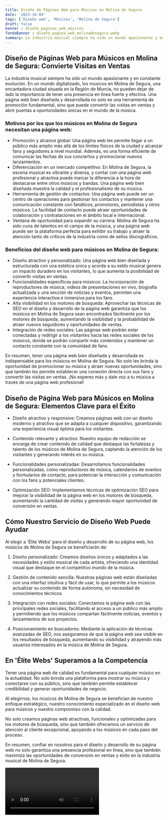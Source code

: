 ```yaml
---
title: Diseño de Páginas Web para Músicos en Molina de Segura
date: '2023-10-04'
tags: ['Diseño web', 'Músicos', 'Molina de Segura']
draft: false
banner : diseño_paginas_web_músicos
fondoBanner : diseño_pagina_web_molinadesegura.webp
summary: La industria musical siempre ha sido un mundo apasionante y en constante evolución. En un mundo digitalizado, los músicos en Molina de Segura, una encantadora ciudad situada en la Región de Murcia, no pueden dejar de lado la importancia de tener una presencia en línea fuerte y efectiva. Una página web bien diseñada y desarrollada no solo es una herramienta de promoción fundamental, sino que puede convertir las visitas en ventas y abrir puertas a oportunidades únicas en el mundo de la música.
---
```


## Diseño de Páginas Web para Músicos en Molina de Segura: Convierte Visitas en Ventas

La industria musical siempre ha sido un mundo apasionante y en constante evolución. En un mundo digitalizado, los músicos en Molina de Segura, una encantadora ciudad situada en la Región de Murcia, no pueden dejar de lado la importancia de tener una presencia en línea fuerte y efectiva. Una página web bien diseñada y desarrollada no solo es una herramienta de promoción fundamental, sino que puede convertir las visitas en ventas y abrir puertas a oportunidades únicas en el mundo de la música.

### Motivos por los que los músicos en Molina de Segura necesitan una página web:

- Promoción y alcance global: Una página web les permite llegar a un público más amplio más allá de los límites físicos de la ciudad y alcanzar fans y seguidores a nivel mundial. Además, es una forma eficiente de comunicar las fechas de sus conciertos y promocionar nuevos lanzamientos.
- Diferenciación en un mercado competitivo: En Molina de Segura, la escena musical es vibrante y diversa, y contar con una página web profesional y atractiva puede marcar la diferencia a la hora de destacarse entre otros músicos y bandas. Una página web bien diseñada muestra la calidad y el profesionalismo de su música.
- Herramienta de gestión de contactos: Una página web puede ser un centro de operaciones para gestionar los contactos y mantener una comunicación constante con fanáticos, promotores, periodistas y otros músicos. La facilidad de contacto puede atraer oportunidades de colaboración y contrataciones en el ámbito local e internacional.
- Ventana de oportunidad para expandir su carrera: Molina de Segura ha sido cuna de talentos en el campo de la música, y una página web puede ser la plataforma perfecta para exhibir su trabajo y atraer la atención tanto de críticos de la industria como de sellos discográficos.

### Beneficios del diseño web para músicos en Molina de Segura:

- Diseño atractivo y personalizado: Una página web bien diseñada y estructurada con una estética única y acorde a su estilo musical genera un impacto duradero en los visitantes, lo que aumenta la posibilidad de convertir visitas en ventas.
- Funcionalidades específicas para músicos: La incorporación de reproductores de música, videos de presentaciones en vivo, biografía actualizada y una sección de noticias y eventos, permiten una experiencia interactiva e inmersiva para los fans.
- Alta visibilidad en los motores de búsqueda: Aprovechar las técnicas de SEO en el diseño y desarrollo de la página web garantiza que los músicos en Molina de Segura sean encontrados fácilmente por los motores de búsqueda, aumentando la visibilidad y la probabilidad de atraer nuevos seguidores y oportunidades de ventas.
- Integración de redes sociales: Las páginas web podrán estar conectadas y redirigir a los visitantes hacia las redes sociales de los músicos, donde se podrán compartir más contenidos y mantener un contacto constante con la comunidad de fans.

En resumen, tener una página web bien diseñada y desarrollada es indispensable para los músicos en Molina de Segura. No solo les brinda la oportunidad de promocionar su música y atraer nuevas oportunidades, sino que también les permite establecer una conexión directa con sus fans y convertir las visitas en ventas. ¡No esperes más y dale voz a tu música a través de una página web profesional!

<GifSeo />

<Cta />

## Diseño de Página Web para Músicos en Molina de Segura: Elementos Clave para el Éxito

- Diseño atractivo y responsive: Creamos páginas web con un diseño moderno y atractivo que se adapta a cualquier dispositivo, garantizando una experiencia visual óptima para los visitantes.

- Contenido relevante y atractivo: Nuestro equipo de redacción se encarga de crear contenido de calidad que destaque las fortalezas y talento de los músicos de Molina de Segura, captando la atención de los visitantes y generando interés en su música.

- Funcionalidades personalizadas: Desarrollamos funcionalidades personalizadas, como reproductores de música, calendarios de eventos y formularios de contacto, para potenciar la interacción y comunicación con los fans y potenciales clientes.

- Optimización SEO: Implementamos técnicas de optimización SEO para mejorar la visibilidad de la página web en los motores de búsqueda, aumentando la cantidad de visitas y generando mayor oportunidad de conversión en ventas.

## Cómo Nuestro Servicio de Diseño Web Puede Ayudar

Al elegir a 'Élite Webs' para el diseño y desarrollo de su página web, los músicos de Molina de Segura se beneficiarán de:

1. Diseño personalizado: Creamos diseños únicos y adaptados a las necesidades y estilo musical de cada artista, ofreciendo una identidad visual que destaque en el competitivo mundo de la música.

2. Gestión de contenido sencilla: Nuestras páginas web están diseñadas con una interfaz intuitiva y fácil de usar, lo que permite a los músicos actualizar su contenido de forma autónoma, sin necesidad de conocimientos técnicos.

3. Integración con redes sociales: Conectamos la página web con las principales redes sociales, facilitando el acceso a un público más amplio y permitiendo que los músicos compartan fácilmente noticias, eventos y lanzamientos de sus proyectos.

4. Posicionamiento en buscadores: Mediante la aplicación de técnicas avanzadas de SEO, nos aseguramos de que la página web sea visible en los resultados de búsqueda, aumentando su visibilidad y atrayendo más usuarios interesados en la música de Molina de Segura.

## En 'Élite Webs' Superamos a la Competencia

Tener una página web de calidad es fundamental para cualquier músico en la actualidad. No solo brinda una plataforma para mostrar su música y conectarse con su público, sino que también permite establecer credibilidad y generar oportunidades de negocio.

Al elegirnos, los músicos de Molina de Segura se benefician de nuestro enfoque estratégico, nuestro conocimiento especializado en el diseño web para músicos y nuestro compromiso con la calidad.

No solo creamos páginas web atractivas, funcionales y optimizadas para los motores de búsqueda, sino que también ofrecemos un servicio de atención al cliente excepcional, apoyando a los músicos en cada paso del proceso.

En resumen, confiar en nosotros para el diseño y desarrollo de su página web no solo garantiza una presencia profesional en línea, sino que también maximiza las oportunidades de conversión en ventas y éxito en la industria musical de Molina de Segura.

<Video />

<CtaBot job='Músicos' city='Molina de Segura'/>

<Gmaps query='Molina de Segura+españa+maps' />